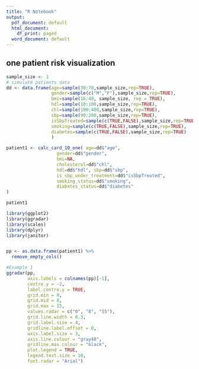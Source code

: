 ```yaml
---
title: "R Notebook"
output:
  pdf_document: default
  html_document:
    df_print: paged
  word_document: default
---
```



## one patient risk visualization 
```r
sample_size <- 1
# simulate patients data
dd <- data.frame(age=sample(30:70,sample_size,rep=TRUE),
                 gender=sample(c("M","F"),sample_size,rep=TRUE),
                 bmi=sample(16:48, sample_size, rep = TRUE),
                 hdl=sample(10:100,sample_size,rep=TRUE),
                 chl=sample(100:400,sample_size,rep=TRUE),
                 sbp=sample(90:200,sample_size,rep=TRUE),
                 isSbpTreated=sample(c(TRUE,FALSE),sample_size,rep=TRUE),
                 smoking=sample(c(TRUE,FALSE),sample_size,rep=TRUE),
                 diabetes=sample(c(TRUE,FALSE),sample_size,rep=TRUE)
                 )

patient1 <- calc_card_10_one( age=dd$"age",
                   gender=dd$"gender",
                   bmi=NA,
                   cholesterol=dd$"chl",
                   hdl=dd$"hdl", sbp=dd$"sbp",
                   is_sbp_under_treatment=dd$"isSbpTreated",
                   smoking_status=dd$"smoking",
                   diabetes_status=dd$"diabetes"
)

patient1
```


```r
library(ggplot2)
library(ggradar)
library(scales)
library(dplyr)
library(janitor)


pp <- as.data.frame(patient1) %>%
  remove_empty_cols()

#Example 1
ggradar(pp,
        axis.labels = colnames(pp)[-1],
        centre.y = -2,
        label.centre.y = TRUE,
        grid.min = 0,
        grid.mid = 8,
        grid.max = 15,
        values.radar = c("0", "8", "15"), 
        grid.line.width = 0.3,
        grid.label.size = 4,
        gridline.label.offset = 0,
        axis.label.size = 3,
        axis.line.colour = "gray40",
        gridline.max.colour = "black",
        plot.legend = TRUE,
        legend.text.size = 10,
        font.radar = "Arial")

           
```


